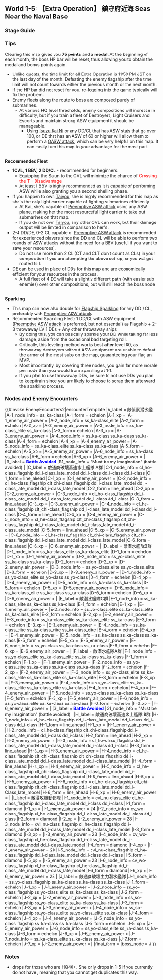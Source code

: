 ==World 1-5: 【Extra Operation】 鎮守府近海 Seas Near the Naval Base==
{{LabSortieworld
| map = 1 05.png
| difficulty = ☆ ☆ ☆ ☆ ☆
| item = None
| exp = 150
| code = 鎮守府近海対潜哨戒 (Anti-submarine Patrol in Seas Near the Naval Base)
| jptext = なるべく小編成の対潜哨戒部隊を編成し、鎮守府近海に出没する敵潜水艦を捜索。これを捕捉制圧、近海の安全な航行を実現せよ！
| entext = Form a small anti-submarine patrol fleet, discover and suppress the enemy submarines deployed in seas near the naval base!}}

===Stage Guide===
{{MapBranchingTable
|title = 1-5 Branching Rules
|expand = true
|id = 1-5
|order = D,E,C,F,G
|D -> E, F = 
*Meet '''ANY''' of the following to go to E
** Fleet only contains DEs
** Fleet contains AO
**Amount of ships in fleet = 1
*If Amount of ships in fleet ≥ 5 ('''Overrides E node branching''')
**Go to F if fleet also contains SS(V)
**Otherwise, random routing 
*Otherwise, go to F

|E -> C, J = 
*Go to C if the amount of ships in fleet ≥ 5
*Go to J if fleet only contains DE
*Otherwise, C

|C -> B/empty, J = 
*Meet '''ANY''' of the following to go to J
**Fleet only contains DE
**Amount of ships in fleet ≤ 4 and DD+DE ≥ 2
*Random if amount of ships in fleet ≤ 4, fleet contains AO and DD+DE ≤ 1
*Otherwise, B

|F -> G/empty = * Meet '''ALL''' of the following requirements:
** No (F)BB (BBV does not count)
** No SS(V)
** No CV(B)
** Amount of CVL ≤ 1
** Amount of CL ≤ 2
|F -> I = 
* Do not meet the requirements to go to G. 

|G/empty -> H = * Amount of ships in fleet is ≥ 5
|G/empty -> J = * Amount of ships in fleet is ≤ 4
}}

===Tips===
Clearing this map gives you '''75 points''' and a '''medal'''. At the beginning of each month, the boss HP bar will be reset, thus allowing you to obtain the medal and bonus points again.
*Unlike quests, the time limit for all Extra Operation is 11:59 PM JST on the last day of the month. Defeating the enemy flagship after the time limit will not count towards either the previous month or the next month.
*If the HP bar did not reset for you, re-logging into the game typically will fix the problem.
*Enemy fleets along the route to boss are composed purely of submarines. 
**At various HQ level thresholds, enemy compositions will increase in difficulty, but if you train a fleet of Destroyers, Light Cruisers and Escorts and maintain strong ASW equipment it should be manageable.
***Using [[Isuzu|Isuzu Kai Ni]] or any DD/CL that has ASW stats that go over 100, or DE that has an ASW of 60 or higher will allow them to perform a [[Combat/Opening Anti-Submarine Warfare|OASW attack]], which can be very helpful on this map. It can easily turn this map to your advantage for the most part.
 
<br/>'''Recommended Fleet'''
*'''1CVL, 1 BBV, 2 DD/CL''' - recommended for beginners. 
**Equipping the Saiun to the CVL will minimize the chance of <span style="color:red">Crossing the T - Disadvantage</span>
**At least 1 BBV is highly recommended as it is capable of performing ASW while also granting you a second shelling phase.
*If you happen to own [[Taiyou]], she is highly recommended for this map as she's the only light carrier capable of fighting submarines efficiently.
**At Kai, she's capable of [[Combat#Anti-Sub_Warfare|Preemptive ASW attack]] using any ASW plane, making her the most resourceful light carrier to take out submarines on that map.
** If you do not own [[Taiyou]], any other CVL can work, but their damage output will be limited in comparison to her's. 
* 2-4 DD/DE, 0-2 CL capable of [[Combat#Anti-Sub_Warfare|Preemptive ASW attack]] is recommended for experienced players since the DD and CL will be able to perform two rounds of ASW attacks without the need for a BBV (useful if you want to save your resources).
**Do not use more than 2 CL (CT and CLT don't count as CLs) in your composition if you are attempting the above set-up, or you ''will'' get routed to I.
*DE can be used in place of DDs for this map and are economically efficient for your resources in the process. 
**A full fleet of 4 DE will take a slightly different path (with easier sub enemies) over other compositions, but will still reach the boss node

<br/>'''Sparkling'''
*This map can now also double for [[Morale_and_Fatigue#Running_1-5|Flagship Sparkling]] for any DD / CL, preferably with [[Combat#Anti-Sub_Warfare|Preemptive ASW attack]].
*Recommended Sparkling Fleet: 1 DD/CL with ASW equipment ([[Combat#Anti-Sub_Warfare|Preemptive ASW attack]] is preferred, but not essential) as Flagship + 2-3 throwaway LV 1 DDs + Any other throwaway ships
**By doing this, you can basically sparkle your DD while taking far less damage, aside from the occasional bad targeting roll.
**Critically, this leveling method works best '''after''' level 80, as throwaway destroyers without ASW equipment are unable to defeat the armor of the most subs on the map, guaranteeing your flag an MVP.
**Most importantly, by covering three nodes, you gain far more morale per node than you would from sparkling at 1-1.
** If you plan to use throwaway DDs, be sure to not use DDs you plan to keep/train since you are likely to choose to scrap them afterward the sparkling process.

===Nodes and Enemy Encounters===
{{#invoke:EnemyEncounters2|encounterTemplate
|A_label = 敵偵察潜水艦
|A-1_node_info = ss_ka-class
|A-1_form = echelon
|A-1_xp =
|A-1_enemy_air_power =
|A-2_node_info = ss_ka-class_elite
|A-2_form = echelon
|A-2_xp =
|A-2_enemy_air_power =
|A-3_node_info = ss_ka-class_elite ss_ka-class
|A-3_form = echelon
|A-3_xp =
|A-3_enemy_air_power =
|A-4_node_info = ss_ka-class ss_ka-class ss_ka-class
|A-4_form = echelon
|A-4_xp =
|A-4_enemy_air_power =
|A-5_node_info = ss_ka-class_elite ss_ka-class ss_ka-class
|A-5_form = echelon
|A-5_xp =
|A-5_enemy_air_power =
|A-6_node_info = ss_ka-class ss_ka-class
|A-6_form = echelon
|A-6_xp =
|A-6_enemy_air_power =
|
|B_label = '''<span style="color:blue">Battle Avoided</span>'''
|B1_node_info = "Must be my imagination" (battle avoided)
|
|C_label = 敵通商破壊高速水上艦隊 A群
|C-1_node_info = cl_ho-class_flagship dd_i-class_late_model dd_i-class dd_i-class dd_i-class
|C-1_form = line_ahead
|C-1_xp =
|C-1_enemy_air_power =
|C-2_node_info = cl_he-class_flagship clt_chi-class_flagship dd_i-class_late_model dd_i-class_late_model dd_i-class_late_model
|C-2_form = line_ahead
|C-2_xp =
|C-2_enemy_air_power =
|C-3_node_info = cl_ho-class_flagship dd_i-class_late_model dd_i-class_late_model dd_i-class dd_i-class
|C-3_form = line_ahead
|C-3_xp =
|C-3_enemy_air_power =
|C-4_node_info = cl_he-class_flagship clt_chi-class_flagship dd_i-class_late_model dd_i-class dd_i-class
|C-4_form = line_ahead
|C-4_xp =
|C-4_enemy_air_power =
|C-5_node_info = cl_he-class_flagship clt_chi-class_flagship clt_chi-class_flagship dd_i-class_late_model dd_i-class_late_model dd_i-class_late_model
|C-5_form = line_ahead
|C-5_xp =
|C-5_enemy_air_power =
|C-6_node_info = cl_he-class_flagship clt_chi-class_flagship clt_chi-class_flagship dd_i-class_late_model dd_i-class_late_model
|C-6_form = line_ahead
|C-6_xp =
|C-6_enemy_air_power =
|
|D_label = 敵潜水艦隊B群
|D-1_node_info = ss_ka-class_elite ss_ka-class_elite
|D-1_form = echelon
|D-1_xp =
|D-1_enemy_air_power =
|D-2_node_info = ss_yo-class_elite ss_ka-class ss_ka-class
|D-2_form = echelon
|D-2_xp =
|D-2_enemy_air_power =
|D-3_node_info = ss_yo-class_elite ss_yo-class_elite
|D-3_form = echelon
|D-3_xp =
|D-3_enemy_air_power =
|D-4_node_info = ss_yo-class_elite ss_yo-class ss_yo-class
|D-4_form = echelon
|D-4_xp =
|D-4_enemy_air_power =
|D-5_node_info = ss_ka-class ss_ka-class
|D-5_form = echelon
|D-5_xp =
|D-5_enemy_air_power =
|D-6_node_info = ss_ka-class_elite ss_ka-class ss_ka-class
|D-6_form = echelon
|D-6_xp =
|D-6_enemy_air_power =
|
|E_label = 敵潜水艦隊C群
|E-1_node_info = ss_ka-class_elite ss_ka-class ss_ka-class
|E-1_form = echelon
|E-1_xp =
|E-1_enemy_air_power =
|E-2_node_info = ss_yo-class_elite ss_ka-class_elite ss_ka-class_elite
|E-2_form = echelon
|E-2_xp =
|E-2_enemy_air_power =
|E-3_node_info = ss_ka-class_elite ss_ka-class_elite ss_ka-class
|E-3_form = echelon
|E-3_xp =
|E-3_enemy_air_power =
|E-4_node_info = ss_ka-class_elite ss_ka-class_elite ss_ka-class_elite
|E-4_form = echelon
|E-4_xp =
|E-4_enemy_air_power =
|E-5_node_info = ss_ka-class ss_ka-class ss_ka-class
|E-5_form = echelon
|E-5_xp =
|E-5_enemy_air_power =
|E-6_node_info = ss_yo-class ss_ka-class ss_ka-class
|E-6_form = echelon
|E-6_xp =
|E-6_enemy_air_power =
|
|F_label = 敵潜水艦隊A群
|F-1_node_info = ss_yo-class_elite ss_ka-class_elite ss_ka-class ss_ka-class
|F-1_form = echelon
|F-1_xp =
|F-1_enemy_air_power =
|F-2_node_info = ss_yo-class_elite ss_ka-class ss_ka-class ss_ka-class
|F-2_form = echelon
|F-2_xp =
|F-2_enemy_air_power =
|F-3_node_info = ss_yo-class_elite ss_ka-class_elite ss_ka-class_elite ss_ka-class_elite
|F-3_form = echelon
|F-3_xp =
|F-3_enemy_air_power =
|F-4_node_info = ss_yo-class_elite ss_ka-class_elite ss_ka-class_elite ss_ka-class
|F-4_form = echelon
|F-4_xp =
|F-4_enemy_air_power =
|F-5_node_info = ss_yo-class ss_ka-class ss_ka-class
|F-5_form = echelon
|F-5_xp =
|F-5_enemy_air_power =
|F-6_node_info = ss_yo-class_elite ss_ka-class ss_ka-class
|F-6_form = echelon
|F-6_xp =
|F-6_enemy_air_power =
|
|G_label = '''<span style="color:blue">Battle Avoided</span>'''
|G1_node_info = "Must be my imagination" (battle avoided)
|
|H_label = 敵通商破壊高速水上艦隊 B群
|H-1_node_info = cl_ho-class_flagship dd_i-class_late_model dd_i-class dd_i-class dd_i-class
|H-1_form = line_ahead
|H-1_xp =
|H-1_enemy_air_power =
|H-2_node_info = cl_he-class_flagship clt_chi-class_flagship dd_i-class_late_model dd_i-class dd_i-class
|H-2_form = line_ahead
|H-2_xp =
|H-2_enemy_air_power =
|H-3_node_info = cl_ho-class_flagship dd_i-class_late_model dd_i-class_late_model dd_i-class dd_i-class
|H-3_form = line_ahead
|H-3_xp =
|H-3_enemy_air_power =
|H-4_node_info = cl_he-class_flagship clt_chi-class_flagship clt_chi-class_flagship dd_i-class_late_model dd_i-class_late_model dd_i-class_late_model
|H-4_form = line_ahead
|H-4_xp =
|H-4_enemy_air_power =
|H-5_node_info = cl_he-class_flagship clt_chi-class_flagship dd_i-class_late_model dd_i-class_late_model dd_i-class_late_model
|H-5_form = line_ahead
|H-5_xp =
|H-5_enemy_air_power =
|H-6_node_info = cl_he-class_flagship clt_chi-class_flagship clt_chi-class_flagship dd_i-class_late_model dd_i-Class_late_model
|H-6_form = line_ahead
|H-6_xp =
|H-6_enemy_air_power =
|
|I_label = 敵侵攻機動部隊
|I-1_node_info = cvl_nu-class_elite cl_he-class_flagship dd_i-class_late_model dd_i-class dd_i-class
|I-1_form = diamond
|I-1_xp =
|I-1_enemy_air_power = 24
|I-2_node_info = cv_wo-class_flagship cl_he-class_flagship dd_i-class_late_model dd_i-class dd_i-class
|I-2_form = diamond
|I-2_xp =
|I-2_enemy_air_power = 28
|I-3_node_info = cvl_nu-class_flagship cl_he-class_flagship dd_i-class_late_model dd_i-class_late_model dd_i-class_late_model
|I-3_form = diamond
|I-3_xp =
|I-3_enemy_air_power = 23
|I-4_node_info = cv_wo-class_flagship cl_he-class_flagship dd_i-class_late_model dd_i-class_late_model dd_i-class_late_model
|I-4_form = diamond
|I-4_xp =
|I-4_enemy_air_power = 28
|I-5_node_info = cvl_nu-class_flagship cl_he-class_flagship dd_i-class_late_model dd_i-class dd_i-class
|I-5_form = diamond
|I-5_xp =
|I-5_enemy_air_power = 23
|I-6_node_info = cv_wo-class_flagship cl_he-class_flagship cl_he-class_flagship dd_i-class_late_model dd_i-class_late_model
|I-6_form = diamond
|I-6_xp =
|I-6_enemy_air_power = 28
|
|J_label = 敵通商破壊主力潜水艦隊
|J-1_node_info = ss_yo-class_flagship ss_ka-class ss_ka-class ss_ka-class
|J-1_form = echelon
|J-1_xp =
|J-1_enemy_air_power =
|J-2_node_info = ss_yo-class_flagship ss_yo-class_elite ss_ka-class ss_ka-class
|J-2_form = echelon
|J-2_xp =
|J-2_enemy_air_power =
|J-3_node_info = ss_so-class_flagship ss_yo-class_elite ss_ka-class ss_ka-class
|J-3_form = echelon
|J-3_xp =
|J-3_enemy_air_power =
|J-4_node_info = ss_so-class_flagship ss_yo-class_elite ss_yo-class_elite ss_ka-class
|J-4_form = echelon
|J-4_xp =
|J-4_enemy_air_power =
|J-5_node_info = ss_yo-class_flagship ss_ka-class ss_ka-class
|J-5_form = echelon
|J-5_xp =
|J-5_enemy_air_power =
|J-6_node_info = ss_yo-class_elite ss_ka-class ss_ka-class
|J-6_form = echelon
|J-6_xp =
|J-6_enemy_air_power =
|J-7_node_info = ss_ka-class_elite ss_ka-class ss_ka-class
|J-7_form = echelon
|J-7_xp =
|J-7_enemy_air_power =
|
|final_form = 
|boss_node = J
}}

{{:{{BASEPAGENAME}}/1-5/Drop list}}


===Notes===
* {{ShipLink|Akashi}} drops for those who are HQ40+. She only drops in 1-5 if you currently do not have {{ShipLink|Akashi}}, meaning that you cannot get duplicates this way.